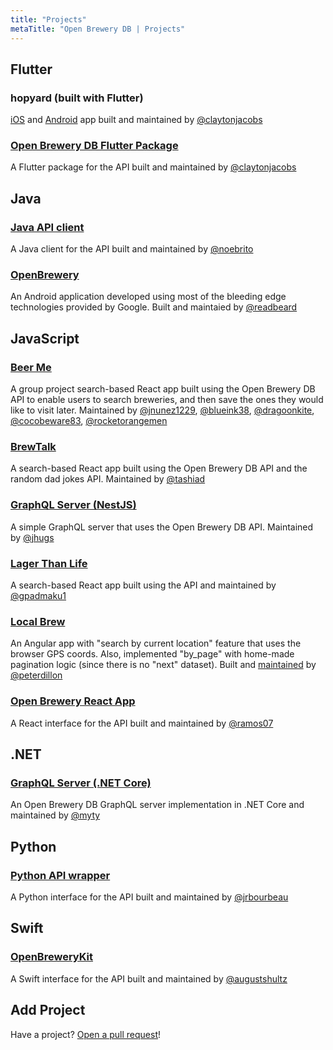 ```yaml
---
title: "Projects"
metaTitle: "Open Brewery DB | Projects"
---
```


## Flutter

### hopyard (built with Flutter)

[iOS](https://apps.apple.com/us/app/hopyard/id1592361161) and [Android](https://play.google.com/store/apps/details?id=dev.sudden.hopyard) app built and maintained by [@claytonjacobs](https://github.com/claytonjacobs)

### [Open Brewery DB Flutter Package](https://pub.dev/packages/open_brewery_db)
A Flutter package for the API built and maintained by [@claytonjacobs](https://github.com/claytonjacobs)

## Java

### [Java API client](https://github.com/noebrito/openbrewerydb-java)

A Java client for the API built and maintained by [@noebrito](https://github.com/noebrito/)

### [OpenBrewery](https://github.com/readbeard/OpenBrewery)

An Android application developed using most of the bleeding edge technologies provided by Google. Built and maintaied by [@readbeard](https://github.com/readbeard)

## JavaScript

### [Beer Me](https://github.com/blueink38/beer-me)

A group project search-based React app built using the Open Brewery DB API to enable users to search breweries, and then save the ones they would like to visit later. Maintained by [@jnunez1229](https://github.com/jnunez1229), [@blueink38](https://github.com/blueink38), [@dragoonkite](https://github.com/dragoonkite), [@cocobeware83](https://github.com/cocobeware83), [@rocketorangemen](https://github.com/rocketorangemen)

### [BrewTalk](https://github.com/tashiad/brewtalk)

A search-based React app built using the Open Brewery DB API and the random dad jokes API. Maintained by [@tashiad](https://github.com/tashiad)

### [GraphQL Server (NestJS)](https://github.com/jhugs/nestjs-graphql)

A simple GraphQL server that uses the Open Brewery DB API. Maintained by [@jhugs](https://github.com/jhugs)

### [Lager Than Life](https://github.com/gpadmaku1/lager-than-life)

A search-based React app built using the API and maintained by [@gpadmaku1](https://github.com/gpadmaku1)

### [Local Brew](https://local-brew-finder.herokuapp.com)

An Angular app with "search by current location" feature that uses the browser GPS coords. Also, implemented "by_page" with home-made pagination logic (since there is no "next" dataset). Built and [maintained](https://github.com/peterdillon/LocalBrew) by [@peterdillon](https://github.com/peterdillon)

### [Open Brewery React App](https://github.com/ramos07/OpenBreweryReactApp)

A React interface for the API built and maintained by [@ramos07](https://github.com/ramos07)

## .NET

### [GraphQL Server (.NET Core)](https://github.com/myty/openbrewerydb-graphql-dotnet)

An Open Brewery DB GraphQL server implementation in .NET Core and maintained by [@myty](https://github.com/myty/)

## Python

### [Python API wrapper](https://github.com/jrbourbeau/openbrewerydb-python)

A Python interface for the API built and maintained by [@jrbourbeau](https://github.com/jrbourbeau/)

## Swift

### [OpenBreweryKit](https://github.com/augustshultz/OpenBreweryKit)

A Swift interface for the API built and maintained by [@augustshultz](https://github.com/augustshultz/)

## Add Project

Have a project? [Open a pull request](https://github.com/chrisjm/openbrewerydb-gatsby/tree/master/content/projects.mdx)!
